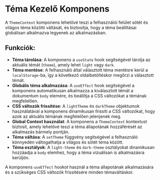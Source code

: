# Téma Kezelő Komponens

A `ThemeContext` komponens lehetővé teszi a felhasználói felület sötét és világos téma közötti váltását, és biztosítja, hogy a téma beállításai globálisan alkalmazva legyenek az alkalmazásban.

## **Funkciók**:
- **Téma tárolása**: A komponens a `useState` hook segítségével tárolja az aktuális témát (`theme`), amely lehet `light` vagy `dark`.  
- **Téma mentése**: A felhasználó által választott téma mentésre kerül a `localStorage`-ba, így a következő oldalbetöltéskor megőrzi a választott témát.  
- **Globális téma alkalmazása**: A `useEffect` hook segítségével a komponens automatikusan alkalmazza a kiválasztott témát a dokumentum `body` elemére, és beállítja a CSS változókat a témának megfelelően.  
- **CSS változók frissítése**: A `lightTheme` és `darkTheme` objektumok használatával a komponens dinamikusan frissíti a CSS változókat, hogy azok az aktuális témának megfelelően jelenjenek meg.  
- **Global Context használat**: A komponens a `ThemeContext` kontextust biztosít, amely lehetővé teszi a téma állapotának hozzáférését az alkalmazás bármely pontján.  
- **Téma váltása**: A `setTheme` függvény segítségével a felhasználó könnyedén váltogathatja a világos és sötét téma között.  
- **Téma osztályok**: A `light-theme` és `dark-theme` osztályokat dinamikusan hozzáadja a `body` elemhez, hogy a téma vizuálisan is alkalmazásra kerüljön.

A komponens `useEffect` hookot használ a téma állapotának alkalmazására és a szükséges CSS változók frissítésére minden témaváltáskor.